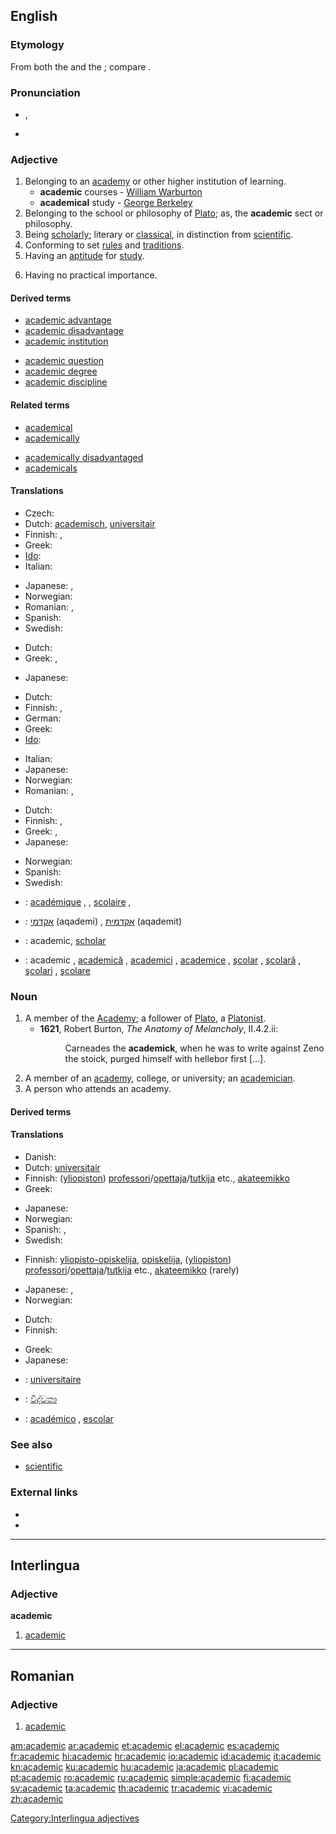 ==English==

===Etymology===
From both the {{etyl|ML.|lang=en}} {{term|academicus|acadēmicus|lang=la}} and the {{etyl|fr|en}} {{term|académique|lang=fr}}; compare {{term|academy|lang=en}}.

===Pronunciation===
* {{IPA|/ˌækəˈdɛmɪk/}}, {{SAMPA|/%{k@"dEmIk/}}
* {{audio|En-us-academic.ogg|Audio (US)}}
*: {{rhymes|ɛmɪk}}

===Adjective===
{{en-adj}}

# Belonging to an [[academy]] or other higher institution of learning.
#* '''academic''' courses - [[w:William Warburton|William Warburton]]
#* '''academical''' study - [[w:George Berkeley|George Berkeley]]
# Belonging to the school or philosophy of [[Plato]]; as, the '''academic''' sect or philosophy.
# Being [[scholarly]]; literary or [[classical]], in distinction from [[scientific]].
# Conforming to set [[rule]]s and [[tradition]]s.
# Having an [[aptitude]] for [[study]].
# {{pejorative}} Having no practical importance.

====Derived terms====
{{rel-top|Terms derived from ''academic'' (adjective)}}
* [[academic advantage]]
* [[academic disadvantage]]
* [[academic institution]]
{{rel-mid}}
* [[academic question]]
* [[academic degree]]
* [[academic discipline]]
{{rel-bottom}}

====Related terms====
{{rel-top|Terms etymologically related to ''academic'' (adjective)}}
* [[academical]]
* [[academically]]
{{rel-mid}}
* [[academically disadvantaged]]
* [[academicals]]
{{rel-bottom}}

====Translations====
{{trans-top|belonging to an academy or other higher institution of learning}}
* Czech: {{t-|cs|akademický|m}}
* Dutch: [[academisch]], [[universitair]]
* Finnish: {{t-|fi|akateeminen}}, {{t-|fi|yliopistollinen}}
* Greek: {{t+|el|ακαδημαϊκός||tr=akadimaïkós}}
* [[Ido]]: {{t+|io|akademiala|xs=Ido}}
* Italian: {{t+|it|accademico}}
{{trans-mid}}
* Japanese: {{t|ja|学問の|tr=gakumonno}}, {{t|ja|大学の|tr=daigakuno}}
* Norwegian: {{t+|no|akademisk}}
* Romanian: {{t|ro|universitar|m|n}}, {{t|ro|universitară|f}}
* Spanish: {{t|es|académico}}
* Swedish: {{t+|sv|akademisk}}
{{trans-bottom}}

{{trans-top|belonging to the school or philosophy of Plato}}
* Dutch: {{t+|nl|academisch}}
* Greek: {{t+|el|ακαδημαϊκός|m|tr=akadimaïkós}}, {{t|el|πλατωνικός|m|tr=platonikós}}
{{trans-mid}}
* Japanese: {{t|ja|プラトン学派の|tr=puraton gakuha no}}
{{trans-bottom}}

{{trans-top|scholarly; literary or classical, in distinction from scientific}}
* Dutch: {{t+|nl|academisch}}
* Finnish: {{t-|fi|akateeminen}}, {{t-|fi|teoreettinen}}
* German: {{t-|de|akademisch}}
* Greek: {{t+|el|ακαδημαϊκός||tr=akadimaïkós}}
* [[Ido]]: {{t|io|academiala|xs=Ido}}
{{trans-mid}}
* Italian: {{t+|it|accademico}}
* Japanese: {{t|ja|人文的な|tr=jinbuntekina}}
* Norwegian: {{t+|no|akademisk}}
* Romanian: {{t|ro|academic|m|n}}, {{t|ro|academică|f}}
{{trans-bottom}}

{{trans-top|having no practical importance}}
* Dutch: {{t+|nl|academisch}}
* Finnish: {{t-|fi|akateeminen}}, {{t-|fi|teoreettinen}}
* Greek: {{t|el|θεωρητικός||tr=theoritikós}}, {{t+|el|ακαδημαϊκός|m|tr=akadimaïkós}}
* Japanese: {{t|ja|非現実的な|tr=higenjitsutekina}}
{{trans-mid}}
* Norwegian: {{t+|no|akademisk}}
* Spanish: {{t|es|teórico}}
* Swedish: {{t+|sv|akademisk}}
{{trans-bottom}}

{{checktrans-top}}
* {{ttbc|fr}}: [[académique]] {{m}}, {{f}}, [[scolaire]] {{m}}, {{f}}
* {{ttbc|he}}: [[אקדמי]] (aqademi) {{m}}, [[אקדמית]] (aqademit) {{f}}
* {{ttbc|ia}}: academic, [[scholar]]
{{trans-mid}}
* {{ttbc|ro}}: academic {{m}}, [[academică]] {{f}}, [[academici]] {{m}} {{p}}, [[academice]] {{f}} {{p}}, [[şcolar]] {{m}}, [[şcolară]] {{f}}, [[şcolari]] {{m}} {{p}}, [[şcolare]] {{f}} {{p}}
{{trans-bottom}}

===Noun===
{{en-noun}}

# A member of the [[Academy]]; a follower of [[Plato]], a [[Platonist]].
#* '''1621''', Robert Burton, ''The Anatomy of Melancholy'', II.4.2.ii:
#*: Carneades the '''academick''', when he was to write against Zeno the stoick, purged himself with hellebor first [...].
# A member of an [[academy]], college, or university; an [[academician]].
# A person who attends an academy.

====Derived terms====
{{rel-top|Terms derived from ''academic'' (noun)}}
{{rel-mid}}
{{rel-bottom}}

====Translations====
{{trans-top|member of an academy, college, or university}}
* Danish: {{t+|da|akademiker|c}}
* Dutch: [[universitair]] {{m}}
* Finnish: ([[yliopisto|yliopiston]]) [[professori]]/[[opettaja]]/[[tutkija]] etc., [[akateemikko]]
* Greek: {{t+|el|ακαδημαϊκός|c|tr=akadimaïkós}}
{{trans-mid}}
* Japanese: {{t-|ja|学者|tr=gakusha}}
* Norwegian: {{t+|no|akademiker|m}}
* Spanish: {{t|es|académico|m}}, {{t|es|escolar|m}}
* Swedish: {{t+|sv|akademiker|c}}
{{trans-bottom}}

{{trans-top|person who attends an academy}}
* Finnish: [[yliopisto-opiskelija]], [[opiskelija]], ([[yliopisto|yliopiston]]) [[professori]]/[[opettaja]]/[[tutkija]] etc., [[akateemikko]] (rarely)
{{trans-mid}}
* Japanese: {{t+|ja|学生|tr=gakusei}}, {{t|ja|大学生|tr=daigakusei}}
* Norwegian: {{t+|no|akademiker|m}}
{{trans-bottom}}

{{trans-top|Platonist}}
* Dutch: {{t+|nl|academicus|m}}
* Finnish: {{t+|fi|akateemikko}}
{{trans-mid}}
* Greek: {{t|el|πλατωνιστής|m|tr=platonistís}}
* Japanese: {{t|ja|プラトン学派の人|tr=puraton gakuha no hito}}
{{trans-bottom}}

{{checktrans-top}}
* {{ttbc|fr}}: [[universitaire]] {{m}}
* {{ttbc|si}}: [[විද්වතා]] {{n}}
{{trans-mid}}
* {{ttbc|es}}: [[académico]] {{m}}, [[escolar]] {{m}}
{{trans-bottom}}

===See also===
* [[scientific]]

===External links===
* {{R:Webster 1913}}
* {{R:Century 1911}}

----

==Interlingua==

===Adjective===
'''academic'''

# [[#English|academic]]

[[Category:Interlingua adjectives]]

----

==Romanian==

===Adjective===
{{infl|ro|adjective|g=m|feminine|academică|masculine plural|academici|feminine plural|academice}}

# [[#English|academic]]

[[am:academic]]
[[ar:academic]]
[[et:academic]]
[[el:academic]]
[[es:academic]]
[[fr:academic]]
[[hi:academic]]
[[hr:academic]]
[[io:academic]]
[[id:academic]]
[[it:academic]]
[[kn:academic]]
[[ku:academic]]
[[hu:academic]]
[[ja:academic]]
[[pl:academic]]
[[pt:academic]]
[[ro:academic]]
[[ru:academic]]
[[simple:academic]]
[[fi:academic]]
[[sv:academic]]
[[ta:academic]]
[[th:academic]]
[[tr:academic]]
[[vi:academic]]
[[zh:academic]]
